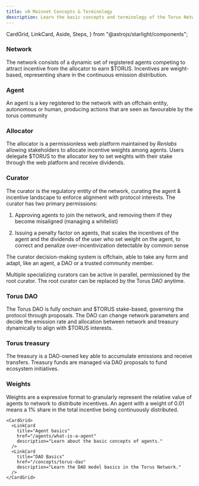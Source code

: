 ```yaml
---
title: v0 Mainnet Concepts & Terminology
description: Learn the basic concepts and terminology of the Torus Network.
---
```


  CardGrid,
  LinkCard,
  Aside,
  Steps,
} from "@astrojs/starlight/components";

### Network

The network consists of a dynamic set of registered agents competing to attract incentive from the allocator to earn $TORUS. Incentives are weight-based, representing share in the continuous emission distribution.

### Agent

An agent is a key registered to the network with an offchain entity, autonomous or human, producing actions that are seen as favourable by the torus community

### Allocator

The allocator is a permissionless web platform maintained by _Renlabs_ allowing stakeholders to allocate incentive weights among agents. Users delegate $TORUS to the allocator key to set weights with their stake through the web platform and receive dividends.

### Curator

The curator is the regulatory entity of the network, curating the agent & incentive landscape to enforce alignment with protocol interests. The curator has two primary permissions:

<Steps>

1. Approving agents to join the network, and removing them if they become misaligned (managing a whitelist)

2. Issuing a penalty factor on agents, that scales the incentives of the agent and the dividends of the user who set weight on the agent, to correct and penalize over-incentivization detectable by common sense

</Steps>

The curator decision-making system is offchain, able to take any form and adapt, like an agent, a DAO or a trusted community member.

Multiple specializing curators can be active in parallel, permissioned by the root curator. The root curator can be replaced by the Torus DAO anytime.

### Torus DAO

The Torus DAO is fully onchain and $TORUS stake-based, governing the protocol through proposals. The DAO can change network parameters and decide the emission rate and allocation between network and treasury dynamically to align with $TORUS interests.

### Torus treasury

The treasury is a DAO-owned key able to accumulate emissions and receive transfers. Treasury funds are managed via DAO proposals to fund ecosystem initiatives.

### Weights

Weights are a expressive format to granularly represent the relative value of agents to network to distribute incentives. An agent with a weight of 0.01 means a 1% share in the total incentive being continuously distributed.

    <CardGrid>
      <LinkCard
        title="Agent basics"
        href="/agents/what-is-a-agent"
        description="Learn about the basic concepts of agents."
      />
      <LinkCard
        title="DAO Basics"
        href="/concepts/torus-dao"
        description="Learn the DAO model basics in the Torus Network."
      />
    </CardGrid>
